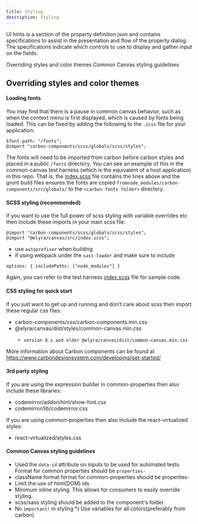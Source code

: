 ```yaml
---
title: Styling
description: Styling
---
```



<PageDescription>

UI hints is a section of the property definition json and contains specifications to assist in the presentation and flow of the property dialog. The specifications indicate which controls to use to display and gather input on the fields.

</PageDescription>


<AnchorLinks >
 <AnchorLink>Overriding styles and color themes</AnchorLink>
 <AnchorLink>Common Canvas styling guidelines</AnchorLink>
 
</AnchorLinks>


## Overriding styles and color themes

#### Loading fonts

You may find that there is a pause in common canvas behavior, such as when the context menu is first displayed, which is caused by fonts being loaded. This can be fixed by adding the following to the `.scss` file for your application:

```
$font-path: "/fonts";
@import "carbon-components/scss/globals/scss/styles";

```

The fonts will need to be imported from carbon before carbon styles and placed in a public `/fonts` directory. You can see an example of this in the common-canvas test harness (which is the equivalent of a host application) in this repo. That is, the <a href="https://github.com/elyra-ai/canvas/blob/main/canvas_modules/harness/src/styles/index.scss">index.scss</a> file contains the lines above and the grunt build files ensures the fonts are copied `fromnode_modules/carbon-components/src/globals/` to the `<carbon fonts folder>` directory.

#### SCSS styling (recommended)


If you want to use the full power of scss styling with variable overrides etc then include these imports in your main scss file:

```
@import "carbon-components/scss/globals/scss/styles";
@import "@elyra/canvas/src/index.scss";

```


* use `autoprefixer` when building
* if using webpack under the `sass-loader` and make sure to include


```
options: { includePaths: ["node_modules"] }

```

Again, you can refer to the test harness <a href="https://github.com/elyra-ai/canvas/blob/main/canvas_modules/harness/src/styles/index.scss">index.scss</a> file for sample code.



#### CSS styling for quick start

If you just want to get up and running and don't care about scss then import these regular css files:

*  carbon-components/css/carbon-components.min.css
*  @elyra/canvas/dist/styles/common-canvas.min.css
   *     version 8.x and older @elyra/canvas/dist/common-canvas.min.css

More information about Carbon components can be found at https://www.carbondesignsystem.com/developing/get-started/



#### 3rd party styling

If you are using the expression builder in common-properties then also include these libraries:

* codemirror/addon/hint/show-hint.css
* codemirror/lib/codemirror.css

If you are using common-properties then also include the react-virtualized styles:

* react-virtualized/styles.css



#### Common Canvas styling guidelines


* Used the `data-id` attribute on inputs to be used for automated tests. Format for common properties should be `properties-`
* className format format for common-properties should be properties-
* Limit the use of html(DOM) ids
* Minimum inline styling. This allows for consumers to easily override styling.
* scss/sass styling should be added to the component's folder
* No `important!` in styling
*( Use variables for all colors(preferably from carbon)

